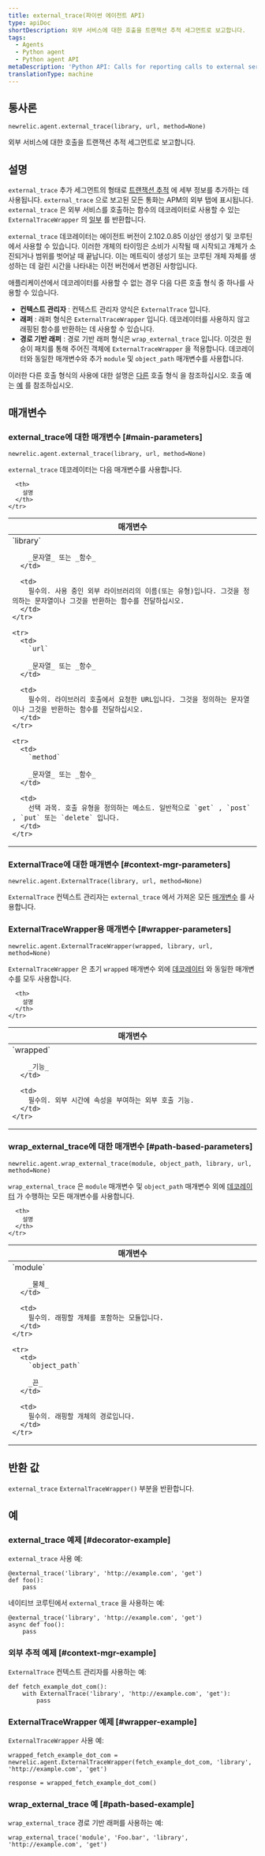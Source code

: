 ```yaml
---
title: external_trace(파이썬 에이전트 API)
type: apiDoc
shortDescription: 외부 서비스에 대한 호출을 트랜잭션 추적 세그먼트로 보고합니다.
tags:
  - Agents
  - Python agent
  - Python agent API
metaDescription: 'Python API: Calls for reporting calls to external services as transaction trace segments.'
translationType: machine
---
```


## 통사론

```
newrelic.agent.external_trace(library, url, method=None)
```

외부 서비스에 대한 호출을 트랜잭션 추적 세그먼트로 보고합니다.

## 설명

`external_trace` 추가 세그먼트의 형태로 [트랜잭션 추적](/docs/accounts-partnerships/education/getting-started-new-relic/glossary#transaction-trace) 에 세부 정보를 추가하는 데 사용됩니다. `external_trace` 으로 보고된 모든 통화는 APM의 외부 탭에 표시됩니다. `external_trace` 은 외부 서비스를 호출하는 함수의 데코레이터로 사용할 수 있는 `ExternalTraceWrapper` 의 [일부](https://docs.python.org/3.6/library/functools.html#functools.partial) 를 반환합니다.

`external_trace` 데코레이터는 에이전트 버전이 2.102.0.85 이상인 생성기 및 코루틴에서 사용할 수 있습니다. 이러한 개체의 타이밍은 소비가 시작될 때 시작되고 개체가 소진되거나 범위를 벗어날 때 끝납니다. 이는 메트릭이 생성기 또는 코루틴 개체 자체를 생성하는 데 걸린 시간을 나타내는 이전 버전에서 변경된 사항입니다.

애플리케이션에서 데코레이터를 사용할 수 없는 경우 다음 다른 호출 형식 중 하나를 사용할 수 있습니다.

* **컨텍스트 관리자** : 컨텍스트 관리자 양식은 `ExternalTrace` 입니다.
* **래퍼** : 래퍼 형식은 `ExternalTraceWrapper` 입니다. 데코레이터를 사용하지 않고 래핑된 함수를 반환하는 데 사용할 수 있습니다.
* **경로 기반 래퍼** : 경로 기반 래퍼 형식은 `wrap_external_trace` 입니다. 이것은 원숭이 패치를 통해 주어진 객체에 `ExternalTraceWrapper` 을 적용합니다. 데코레이터와 동일한 매개변수와 추가 `module` 및 `object_path` 매개변수를 사용합니다.

이러한 다른 호출 형식의 사용에 대한 설명은 [다른](/docs/python-agent-api-different-call-forms) 호출 형식 을 참조하십시오. 호출 예는 [예](#examples) 를 참조하십시오.

## 매개변수

### external_trace에 대한 매개변수 [#main-parameters]

```
newrelic.agent.external_trace(library, url, method=None)
```

`external_trace` 데코레이터는 다음 매개변수를 사용합니다.

<table>
  <thead>
    <tr>
      <th width="25%">
        매개변수
      </th>

      <th>
        설명
      </th>
    </tr>
  </thead>

  <tbody>
    <tr>
      <td>
        `library`

        _문자열_ 또는 _함수_
      </td>

      <td>
        필수의. 사용 중인 외부 라이브러리의 이름(또는 유형)입니다. 그것을 정의하는 문자열이나 그것을 반환하는 함수를 전달하십시오.
      </td>
    </tr>

    <tr>
      <td>
        `url`

        _문자열_ 또는 _함수_
      </td>

      <td>
        필수의. 라이브러리 호출에서 요청한 URL입니다. 그것을 정의하는 문자열이나 그것을 반환하는 함수를 전달하십시오.
      </td>
    </tr>

    <tr>
      <td>
        `method`

        _문자열_ 또는 _함수_
      </td>

      <td>
        선택 과목. 호출 유형을 정의하는 메소드. 일반적으로 `get` , `post` , `put` 또는 `delete` 입니다.
      </td>
    </tr>
  </tbody>
</table>

### ExternalTrace에 대한 매개변수 [#context-mgr-parameters]

```
newrelic.agent.ExternalTrace(library, url, method=None)
```

`ExternalTrace` 컨텍스트 관리자는 `external_trace` 에서 가져온 모든 [매개변수](#main-parameters) 를 사용합니다.

### ExternalTraceWrapper용 매개변수 [#wrapper-parameters]

```
newrelic.agent.ExternalTraceWrapper(wrapped, library, url, method=None)
```

`ExternalTraceWrapper` 은 초기 `wrapped` 매개변수 외에 [데코레이터](#main-parameters) 와 동일한 매개변수를 모두 사용합니다.

<table>
  <thead>
    <tr>
      <th width="25%">
        매개변수
      </th>

      <th>
        설명
      </th>
    </tr>
  </thead>

  <tbody>
    <tr>
      <td>
        `wrapped`

        _기능_
      </td>

      <td>
        필수의. 외부 시간에 속성을 부여하는 외부 호출 기능.
      </td>
    </tr>
  </tbody>
</table>

### wrap_external_trace에 대한 매개변수 [#path-based-parameters]

```
newrelic.agent.wrap_external_trace(module, object_path, library, url, method=None)
```

`wrap_external_trace` 은 `module` 매개변수 및 `object_path` 매개변수 외에 [데코레이터](#main-parameters) 가 수행하는 모든 매개변수를 사용합니다.

<table>
  <thead>
    <tr>
      <th width="25%">
        매개변수
      </th>

      <th>
        설명
      </th>
    </tr>
  </thead>

  <tbody>
    <tr>
      <td>
        `module`

        _물체_
      </td>

      <td>
        필수의. 래핑할 개체를 포함하는 모듈입니다.
      </td>
    </tr>

    <tr>
      <td>
        `object_path`

        _끈_
      </td>

      <td>
        필수의. 래핑할 개체의 경로입니다.
      </td>
    </tr>
  </tbody>
</table>

## 반환 값

`external_trace` `ExternalTraceWrapper()` 부분을 반환합니다.

## 예

### external_trace 예제 [#decorator-example]

`external_trace` 사용 예:

```
@external_trace('library', 'http://example.com', 'get')
def foo():
    pass
```

네이티브 코루틴에서 `external_trace` 을 사용하는 예:

```
@external_trace('library', 'http://example.com', 'get')
async def foo():
    pass
```

### 외부 추적 예제 [#context-mgr-example]

`ExternalTrace` 컨텍스트 관리자를 사용하는 예:

```
def fetch_example_dot_com():
    with ExternalTrace('library', 'http://example.com', 'get'):
        pass
```

### ExternalTraceWrapper 예제 [#wrapper-example]

`ExternalTraceWrapper` 사용 예:

```
wrapped_fetch_example_dot_com = newrelic.agent.ExternalTraceWrapper(fetch_example_dot_com, 'library', 'http://example.com', 'get')

response = wrapped_fetch_example_dot_com()
```

### wrap_external_trace 예 [#path-based-example]

`wrap_external_trace` 경로 기반 래퍼를 사용하는 예:

```
wrap_external_trace('module', 'Foo.bar', 'library', 'http://example.com', 'get')
```
